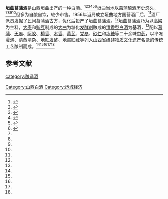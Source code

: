 {{中国非物质文化遗产 
| 级别 = 省
|名称 = 垣曲菖蒲酒酿造技艺
|子项 =
|图片 = 
|申报地区或单位 = [[垣曲|垣曲]]
|序号 = 118
|编号项目 = IX-6
|登录时间 = 2009年
|备注 = 第二批省级非遗项目
|分类 = 传统技艺
|省区市 = 山西省
}}
'''垣曲菖蒲酒'''是[[山西|山西]][[垣曲|垣曲]]出产的一种[[中国烧酒|白酒]]。<ref name=l0>{{cite web|url=http://www.shanxishangren.com/space/html/77/n-1377.html|title=垣曲县舜皇菖蒲酒业|language=Zh-hans|date=2009年10月28日|accessdate=2020年12月17日|archive-date=2012年11月24日|archive-url=https://web.archive.org/web/20121124212618/http://www.shanxishangren.com/space/html/77/n-1377.html|dead-url=no}}</ref><ref name=l1>{{cite web|url=http://www.zhonghuaren.com/Index/detail/catid/1/artid/0a31c5cd-6071-4f4a-aceb-cbc7d3c60171/userid/60f3f1e5-c234-4c1e-a7d3-209412a648b5 |title=山西垣曲，有种用菖蒲酿造的酒，你喝过吗？|language=Zh-hans|date=2018年12月19日}}</ref><ref name=l2>{{cite web|url=https://www.feiyiw.cn/mobile/index.php?app=article&act=view&article_id=30961 |title=【传统技艺】垣曲菖蒲酒泡制作技艺（运城市）|language=Zh-hans|date=2020年12月17日}}</ref><ref name=l3>{{cite web|url=http://xianyu.chinaxiaokang.com/xianyuzhanshi/shanxiyunchengshiyuanquxian/renwen/2019/0210/614701.html |title=垣曲菖蒲酒泡制技艺：历代朝廷贡品 多年传承和发展|language=Zh-hans|date=2019年2月10日}}</ref><ref name=l4>{{cite web|url=http://food.cntv.cn/20120619/100348.shtml|title=端午特色饮品——菖蒲酒|language=Zh-hans|date=2012年6月19日|accessdate=2020年12月17日|archive-date=2012年11月14日|archive-url=https://web.archive.org/web/20121114114442/http://food.cntv.cn/20120619/100348.shtml|dead-url=no}}</ref><ref name=l5>{{cite web|url=http://www.gov.cn/xinwen/2018-01/14/content_5256577.htm#1 |title=山西垣曲：传统酿酒生产忙|language=Zh-hans|date=2018年1月14日}}</ref>垣曲当地以菖蒲酿酒历史悠久，<ref name=l0/><ref name=l2/><ref name=l3/><ref name=l4/>但多为自酿自饮，较少市售。1956年当局成立垣曲地方国营酒厂后，<ref name=l0/>酒厂派员发掘了民间菖蒲酒古方，优化后投产了垣曲菖蒲酒。<ref name=l0/>垣曲菖蒲酒乃为以[[高粱|高粱]]为主料，[[大麦|大麦]]和[[豌豆|豌豆]]制成的[[大曲|大曲]]为糖化[[发酵剂|发酵剂]]酿成的[[清香型白酒|清香型白酒]]为基酒，<ref name=l1/>配以[[菖蒲|菖蒲]]、[[天麻|天麻]]、[[阿胶|阿胶]]、[[檀香|檀香]]、[[木香|木香]]、[[黄芪|黄芪]]、[[党参|党参]]、[[砂仁|砂仁]]和[[冰糖|冰糖]]等二十余味[[中药|中药]]，以冷冻浸泡、清蒸清杂、地缸[[发酵|发酵]]、地窖贮藏等列入[[山西省|山西省]]级[[非物质文化遗产|非物质文化遗产]]名录的传统工艺酿制而成。<ref name=l1/><ref name=l2/><ref name=l3/><ref name=l4/><ref name=l5/>

==参考文献==
{{reflist}}
{{中華酒文化}}

[[category:酿造酒|category:酿造酒]]
[[Category:山西白酒|Category:山西白酒]]
[[Category:运城经济|Category:运城经济]]